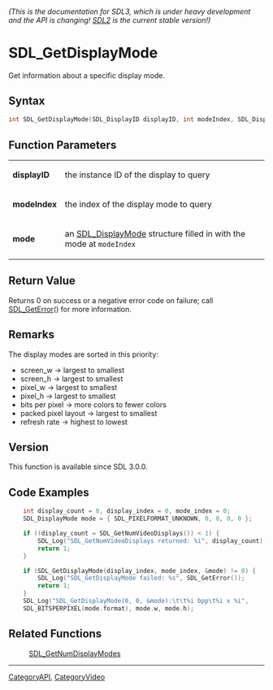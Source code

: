 ====== (This is the documentation for SDL3, which is under heavy development and the API is changing! [https://wiki.libsdl.org/SDL2/ SDL2] is the current stable version!) ======
= SDL_GetDisplayMode =

Get information about a specific display mode.

== Syntax ==

<syntaxhighlight lang='c'>
int SDL_GetDisplayMode(SDL_DisplayID displayID, int modeIndex, SDL_DisplayMode *mode);
</syntaxhighlight>

== Function Parameters ==

{|
|'''displayID'''
|the instance ID of the display to query
|-
|'''modeIndex'''
|the index of the display mode to query
|-
|'''mode'''
|an [[SDL_DisplayMode]] structure filled in with the mode at <code>modeIndex</code>
|}

== Return Value ==

Returns 0 on success or a negative error code on failure; call
[[SDL_GetError]]() for more information.

== Remarks ==

The display modes are sorted in this priority:

* screen_w -> largest to smallest
* screen_h -> largest to smallest
* pixel_w -> largest to smallest
* pixel_h -> largest to smallest
* bits per pixel -> more colors to fewer colors
* packed pixel layout -> largest to smallest
* refresh rate -> highest to lowest

== Version ==

This function is available since SDL 3.0.0.

== Code Examples ==

<syntaxhighlight lang='c++'>
    int display_count = 0, display_index = 0, mode_index = 0;
    SDL_DisplayMode mode = { SDL_PIXELFORMAT_UNKNOWN, 0, 0, 0, 0 };

    if ((display_count = SDL_GetNumVideoDisplays()) < 1) {
        SDL_Log("SDL_GetNumVideoDisplays returned: %i", display_count);
        return 1;
    }

    if (SDL_GetDisplayMode(display_index, mode_index, &mode) != 0) {
        SDL_Log("SDL_GetDisplayMode failed: %s", SDL_GetError());
        return 1;       
    }
    SDL_Log("SDL_GetDisplayMode(0, 0, &mode):\t\t%i bpp\t%i x %i",
    SDL_BITSPERPIXEL(mode.format), mode.w, mode.h);
</syntaxhighlight>

== Related Functions ==

:[[SDL_GetNumDisplayModes]]

----
[[CategoryAPI]], [[CategoryVideo]]


